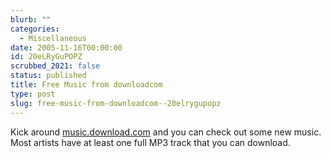 ```yaml
---
blurb: ""
categories:
  - Miscellaneous
date: 2005-11-16T00:00:00
id: 20eLRyGuPOPZ
scrubbed_2021: false
status: published
title: Free Music from downloadcom
type: post
slug: free-music-from-downloadcom--20elrygupopz
---
```


Kick around [music.download.com](http://music.download.com/) and
you can check out some new music. Most artists have at least one
full MP3 track that you can download.